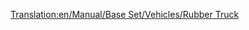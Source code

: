 [[Translation:en/Manual/Base Set/Vehicles/Rubber Truck]]
{{hu/Navbox Vagonok}}
{{hu/Vagonok|Name=Gumiszállító vagon
|Picture=[[File:en/Rubbertruck.png]]
|NormalCost=£1,083 ($2,166)
|NormalWeight=19 / 40 t
|NormalCapacity=21,000 liter gumi
|MonoCost="
|MonoWeight=19 / 45 t
|MonoCapacity=26,000 liter gumi
|MagCost="
|MagWeight=19 / 47 t
|MagCapacity=28,000 liter gumi
|Description=Rakományához, a [[hu/Manual/Base Set/Economy/Gumi|gumihoz]] hasonlóan csak [[hu/Manual/Éghajlatok#Szubtrópusi|szubtrópusi]] éghajlaton elérhető.
}}